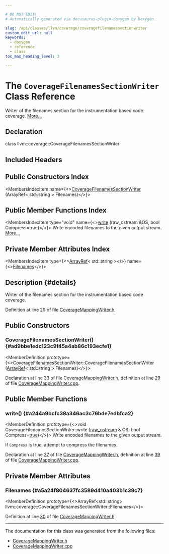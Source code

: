 ```yaml
---

# DO NOT EDIT!
# Automatically generated via docusaurus-plugin-doxygen by Doxygen.

slug: /api/classes/llvm/coverage/coveragefilenamessectionwriter
custom_edit_url: null
keywords:
  - doxygen
  - reference
  - class
toc_max_heading_level: 3

---
```





# The `CoverageFilenamesSectionWriter` Class Reference

<DoxygenPage pluginConfig={pluginConfig}>

Writer of the filenames section for the instrumentation based code coverage. <a href="#details">More...</a>

## Declaration

<CodeBlock>class llvm::coverage::CoverageFilenamesSectionWriter</CodeBlock>

## Included Headers

<IncludesList>
<IncludesListItem
  filePath="llvm/ProfileData/Coverage/CoverageMappingWriter.h"
  permalink="/docs/api/files/include/include/llvm/include/llvm/profiledata/include/llvm/profiledata/coverage/coveragemappingwriter-h"
  isLocal="true" />
</IncludesList>

## Public Constructors Index

<MembersIndex>

<MembersIndexItem
  name={<><a href="#ad9bbe1edc123c9f45a4ab86c193ecfe1">CoverageFilenamesSectionWriter</a> (ArrayRef&lt; std::string &gt; Filenames)</>}>
</MembersIndexItem>

</MembersIndex>

## Public Member Functions Index

<MembersIndex>

<MembersIndexItem
  type="void"
  name={<><a href="#a244a9bcfc38a346ac3c76bde7edbfca2">write</a> (raw&#95;ostream &amp;OS, bool Compress=true)</>}>
Write encoded filenames to the given output stream. <a href="#a244a9bcfc38a346ac3c76bde7edbfca2">More...</a>
</MembersIndexItem>

</MembersIndex>

## Private Member Attributes Index

<MembersIndex>

<MembersIndexItem
  type={<><a href="/docs/api/classes/llvm/arrayref">ArrayRef</a>&lt; std::string &gt;</>}
  name={<><a href="#a5a24f804637fc3589d410a403b1c39c7">Filenames</a></>}>
</MembersIndexItem>

</MembersIndex>

## Description {#details}

Writer of the filenames section for the instrumentation based code coverage.

Definition at line 29 of file <a href="/docs/api/files/include/include/llvm/include/llvm/profiledata/include/llvm/profiledata/coverage/coveragemappingwriter-h">CoverageMappingWriter.h</a>.

<SectionDefinition>

## Public Constructors

### CoverageFilenamesSectionWriter() {#ad9bbe1edc123c9f45a4ab86c193ecfe1}

<MemberDefinition
  prototype={<>CoverageFilenamesSectionWriter::CoverageFilenamesSectionWriter (<a href="/docs/api/classes/llvm/arrayref">ArrayRef</a>&lt; std::string &gt; Filenames)</>}>

Declaration at line <a href="/docs/api/files/include/include/llvm/include/llvm/profiledata/include/llvm/profiledata/coverage/coveragemappingwriter-h/#l00033">33</a> of file <a href="/docs/api/files/include/include/llvm/include/llvm/profiledata/include/llvm/profiledata/coverage/coveragemappingwriter-h">CoverageMappingWriter.h</a>, definition at line <a href="/docs/api/files/lib/lib/profiledata/lib/profiledata/coverage/coveragemappingwriter-cpp/#l00029">29</a> of file <a href="/docs/api/files/lib/lib/profiledata/lib/profiledata/coverage/coveragemappingwriter-cpp">CoverageMappingWriter.cpp</a>.
</MemberDefinition>

</SectionDefinition>

<SectionDefinition>

## Public Member Functions

### write() {#a244a9bcfc38a346ac3c76bde7edbfca2}

<MemberDefinition
  prototype={<>void CoverageFilenamesSectionWriter::write (<a href="/docs/api/classes/llvm/raw-ostream">raw&#95;ostream</a> &amp; OS, bool Compress=<a href="/docs/api/files/lib/lib/analysis/basicaliasanalysis-cpp/#af6d5cafbdfc5313e65d990120021a3ec">true</a>)</>}>
Write encoded filenames to the given output stream.

If <code>Compress</code> is true, attempt to compress the filenames.

Declaration at line <a href="/docs/api/files/include/include/llvm/include/llvm/profiledata/include/llvm/profiledata/coverage/coveragemappingwriter-h/#l00037">37</a> of file <a href="/docs/api/files/include/include/llvm/include/llvm/profiledata/include/llvm/profiledata/coverage/coveragemappingwriter-h">CoverageMappingWriter.h</a>, definition at line <a href="/docs/api/files/lib/lib/profiledata/lib/profiledata/coverage/coveragemappingwriter-cpp/#l00039">39</a> of file <a href="/docs/api/files/lib/lib/profiledata/lib/profiledata/coverage/coveragemappingwriter-cpp">CoverageMappingWriter.cpp</a>.
</MemberDefinition>

</SectionDefinition>

<SectionDefinition>

## Private Member Attributes

### Filenames {#a5a24f804637fc3589d410a403b1c39c7}

<MemberDefinition
  prototype={<>ArrayRef&lt;std::string&gt; llvm::coverage::CoverageFilenamesSectionWriter::Filenames</>}>

Definition at line <a href="/docs/api/files/include/include/llvm/include/llvm/profiledata/include/llvm/profiledata/coverage/coveragemappingwriter-h/#l00030">30</a> of file <a href="/docs/api/files/include/include/llvm/include/llvm/profiledata/include/llvm/profiledata/coverage/coveragemappingwriter-h">CoverageMappingWriter.h</a>.
</MemberDefinition>

</SectionDefinition>

<hr/>

The documentation for this class was generated from the following files:

<ul>
<li><a href="/docs/api/files/include/include/llvm/include/llvm/profiledata/include/llvm/profiledata/coverage/coveragemappingwriter-h">CoverageMappingWriter.h</a></li>
<li><a href="/docs/api/files/lib/lib/profiledata/lib/profiledata/coverage/coveragemappingwriter-cpp">CoverageMappingWriter.cpp</a></li>
</ul>

</DoxygenPage>
